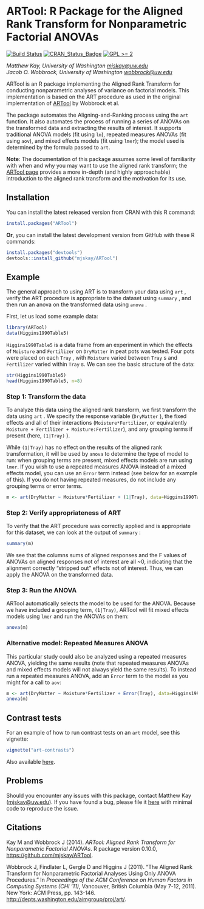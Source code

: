 # ARTool: R Package for the Aligned Rank Transform for Nonparametric Factorial ANOVAs 

[![Build Status](https://travis-ci.org/mjskay/ARTool.png?branch=master)](https://travis-ci.org/mjskay/ARTool)
[![CRAN_Status_Badge](http://www.r-pkg.org/badges/version/ARTool)](http://cran.r-project.org/web/packages/ARTool)
[![GPL >= 2](https://img.shields.io/badge/GPL-%E2%89%A52-brightgreen.svg)](https://cran.r-project.org/web/licenses/GPL-3)

_Matthew Kay, University of Washington <mjskay@uw.edu>_<br>
_Jacob O. Wobbrock, University of Washington <wobbrock@uw.edu>_

ARTool is an R package implementing the Aligned Rank Transform for conducting
nonparametric analyses of variance on factorial models. This implementation is
based on the ART procedure as used in the original implementation of 
[ARTool](http://depts.washington.edu/aimgroup/proj/art/) by Wobbrock et al.

The package automates the Aligning-and-Ranking process using the `art` function.
It also automates the process of running a series of ANOVAs on the transformed
data and extracting the results of interest. It supports traditional ANOVA
models (fit using `lm`), repeated measures ANOVAs (fit using `aov`), and 
mixed effects models (fit using `lmer`); the model used is determined by the
formula passed to `art`.

__Note__: The documentation of this package assumes some level of familiarity
with when and why you may want to use the aligned rank transform; the 
[ARTool page](http://depts.washington.edu/aimgroup/proj/art/) provides a more in-depth (and
highly approachable) introduction to the aligned rank transform and the
motivation for its use.

## Installation

You can install the latest released version from CRAN with this R command:

```r
install.packages("ARTool")
```

__Or__, you can install the latest development version from GitHub with these R
commands:

```r
install.packages("devtools")
devtools::install_github("mjskay/ARTool")
```

## Example

The general approach to using ART is to transform your data using `art` , verify
the ART procedure is appropriate to the dataset using `summary` , and then run an
anova on the transformed data using `anova` .

First, let us load some example data:

```r
library(ARTool)
data(Higgins1990Table5)
```

`Higgins1990Table5`  is a data frame from an experiment in which the effects of `Moisture`
and `Fertilizer` on `DryMatter` in peat pots was tested. Four pots were placed on
each `Tray` , with `Moisture` varied between `Tray` s and `Fertilizer` varied
within `Tray` s. We can see the basic structure of the data:

```r
str(Higgins1990Table5)
head(Higgins1990Table5, n=8)
```

### Step 1: Transform the data

To analyze this data using the aligned rank transform, we first transform the
data using `art` . We specify the response variable (`DryMatter` ), the fixed
effects and all of their interactions (`Moisture*Fertilizer`, or equivalently 
`Moisture + Fertilizer + Moisture:Fertilizer`), and any grouping terms if 
present (here, `(1|Tray)` ). 

While `(1|Tray)` has no effect on the results of 
the aligned rank transformation, it will be used by `anova` to determine the 
type of model to run: when grouping terms are present, mixed effects models
are run using `lmer`. If you wish to use a repeated measures ANOVA instead of
a mixed effects model, you can use an `Error` term instead (see below for an
example of this). If you do not having repeated measures, do not include
any grouping terms or error terms. 

```r
m <- art(DryMatter ~ Moisture*Fertilizer + (1|Tray), data=Higgins1990Table5)
```

### Step 2: Verify appropriateness of ART

To verify that the ART procedure was correctly applied and is appropriate for
this dataset, we can look at the output of `summary` :

```r
summary(m)
```

We see that the columns sums of aligned responses and the F values of ANOVAs on
aligned responses not of interest are all ~0, indicating that the alignment
correctly "stripped out" effects not of interest. Thus, we can apply the ANOVA
on the transformed data. 

### Step 3: Run the ANOVA

ARTool automatically selects the model to be used
for the ANOVA. Because we have included a grouping term, `(1|Tray)`, ARTool
will fit mixed effects models using `lmer` and run the ANOVAs on them:

```r
anova(m)
```

### Alternative model: Repeated Measures ANOVA

This particular study could also be analyzed using a repeated measures ANOVA, 
yielding the same results (note that repeated measures ANOVAs and mixed
effects models will not always yield the same results). To instead run
a repeated measures ANOVA, add an `Error` term to the model as you
might for a call to `aov`:

```r
m <- art(DryMatter ~ Moisture*Fertilizer + Error(Tray), data=Higgins1990Table5)
anova(m)
```

## Contrast tests

For an example of how to run contrast tests on an `art` model, see this vignette:

```r
vignette("art-contrasts")
```

Also available [here](art-contrasts.md).

## Problems

Should you encounter any issues with this package, contact Matthew Kay
(<mjskay@uw.edu>). If you have found a bug, please file it 
[here](https://github.com/mjskay/ARTool/issues/new) with minimal code to 
reproduce the issue.

## Citations

Kay M and Wobbrock J (2014). _ARTool: Aligned Rank Transform for
Nonparametric Factorial ANOVAs_. R package version 0.10.0, <https://github.com/mjskay/ARTool>.

Wobbrock J, Findlater L, Gergle D and Higgins J (2011). "The Aligned
Rank Transform for Nonparametric Factorial Analyses Using Only ANOVA
Procedures." In _Proceedings of the ACM Conference on Human Factors in
Computing Systems (CHI '11)_, Vancouver, British Columbia (May 7-12, 2011). 
New York: ACM Press, pp. 143-146. <http://depts.washington.edu/aimgroup/proj/art/>.
